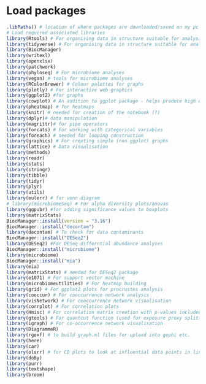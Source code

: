 # Load packages
```r
.libPaths() # location of where packages are downloaded/saved on my pc
# Load required associated libraries
library(Rtools) # For organising data in structure suitable for analysis
library(tidyverse) # For organising data in structure suitable for analysis
library(BiocManager) 
library(writexl) 
library(openxlsx)
library(patchwork)
library(phyloseq) # For microbiome analyses
library(vegan) # tools for microbiome analyses 
library(RColorBrewer) # Colour palettes for graphs
library(plotly) # For interactive web graphics 
library(ggplot2) #for graphs
library(cowplot) # An addition to ggplot package - helps produce high quality graphs (extra features)
library(pheatmap) # for heatmaps
library(knitr) # needed for creation of the notebook (?)
library(dplyr)# data manipulation
library(magrittr)# for pipe operators 
library(forcats) # For working with categorical variables
library(foreach) # needed for looping construction
library(graphics) # For creating simple (non ggplot) graphs
library(lattice) # Data visualisation
library(methods)
library(readr)
library(stats)
library(stringr)
library(tibble)
library(tidyr)
library(plyr)
library(utils)
library(eulerr) # for venn diagram 
# library(microbiomeSeq) # For alpha diversity plots/anovas
library(ggpubr) #for adding significance values to boxplots
library(matrixStats)
BiocManager::install(version = "3.16")
BiocManager::install("decontam")
library(decontam) # To check for data contaminants
BiocManager::install("DESeq2")
library(DESeq2) #For DESeq differntial abundance analyses
BiocManager::install("microbiome")
library(microbiome)
BiocManager::install("mia")
library(mia)
library(matrixStats) # needed for DESeq2 package 
library(e1071) # For support vector machine
library(microbiomeutilities) # For heatmap building
library(grid) # For ggplot2 plots for procrustes analysis
library(cooccur) # For cooccurrence network analysis 
library(visNetwork) # For cooccurrence network visualisation
library(corrplot) # For correlation plots 
library(Hmisc) # For correlation matrix creation with p-values included
library(gtools) # For quantcut function (used for exposure proxy splitting)
library(igraph) # For co-occurrence network visualisation
library(DiagrammeR)
library(rgexf) # to build graph.ml files for upload into gephi etc.
library(here)
library(car)
library(olsrr) # for CD plots to look at influential data points in linear regression models
library(doBy)
library(purr)
library(textshape)
library(broom)
```